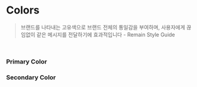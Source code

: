 
<Meta title="Colors" />

# Colors
> 브랜드를 나타내는 고유색으로 브랜드 전체의 통일감을 부여하며, 사용자에게 끊임없이 같은 메시지를 전달하기에 효과적입니다 - Remain Style Guide

<br/>

### Primary Color
<ColorPalette>
    <ColorItem title="color.primary.purple" subtitle="Purple" colors={[color.primary.purple]} />
    <ColorItem title="color.primary.black" subtitle="Black" colors={[color.primary.black]} />
    <ColorItem title="color.primary.white" subtitle="White" colors={[color.primary.white]} />
</ColorPalette>

### Secondary Color
<ColorPalette>
    <ColorItem title="color.secondary.indigo" subtitle="Indigo" colors={[color.secondary.indigo]} />
    <ColorItem title="color.secondary.yellow" subtitle="Yellow" colors={[color.secondary.yellow]} />
</ColorPalette>
